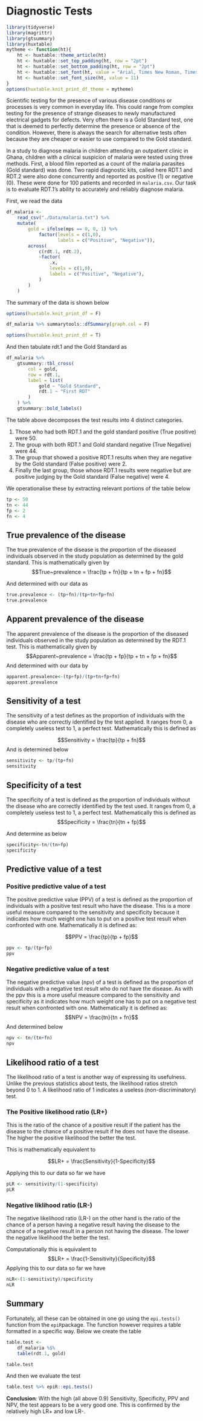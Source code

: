 
# Diagnostic Tests

```r
library(tidyverse)
library(magrittr)
library(gtsummary)
library(huxtable)
mytheme <- function(ht){
    ht <- huxtable::theme_article(ht)
    ht <- huxtable::set_top_padding(ht, row = "2pt")
    ht <- huxtable::set_bottom_padding(ht, row = "2pt")
    ht <- huxtable::set_font(ht, value = "Arial, Times New Roman, Times, Serif")
    ht <- huxtable::set_font_size(ht, value = 11)
}
options(huxtable.knit_print_df_theme = mytheme)
```

Scientific testing for the presence of various disease conditions or processes 
is very common in everyday life. This could range from complex testing for 
the presence of strange diseases to newly manufactured electrical gadgets for 
defects. Very often there is a Gold Standard test, one that is deemed to 
perfectly determine the presence or absence of the condition. However, there is
always the search for alternative tests often because they are cheaper or easier 
to use compared to the Gold standard.

In a study to diagnose malaria in children attending an outpatient clinic in Ghana, children with a clinical suspicion of malaria were tested using three 
methods. First, a blood film reported as a count of the malaria parasites 
(Gold standard) was done. Two rapid diagnostic kits, called here RDT.1 and RDT.2 
were also done concurrently and reported as positive (1) or negative (0). These 
were done for 100 patients and recorded in `malaria.csv`. Our task is to 
evaluate RDT.1's ability to accurately and reliably diagnose malaria.

First, we read the data

```r
df_malaria <- 
    read_csv("./Data/malaria.txt") %>% 
    mutate(
        gold = ifelse(mps == 0, 0, 1) %>% 
            factor(levels = c(1,0),
                   labels = c("Positive", "Negative")),
        across(
            c(rdt.1, rdt.2), 
            ~factor(
                .x, 
                levels = c(1,0),
                labels = c("Positive", "Negative"),
            )
        )
    )
```

The summary of the data is shown below

```r
options(huxtable.knit_print_df = F)
```


```r
df_malaria %>% summarytools::dfSummary(graph.col = F)
```


```r
options(huxtable.knit_print_df = T)
```

And then tabulate rdt.1 and the Gold Standard as 

```r
df_malaria %>% 
    gtsummary::tbl_cross(
        col = gold,
        row = rdt.1,
        label = list(
            gold ~ "Gold Standard",
            rdt.1 ~ "First RDT"
        )
    ) %>% 
    gtsummary::bold_labels()
```

The table above decomposes the test results into 4 distinct categories.

1. Those who had both RDT.1 and the gold standard positive (True positive) were 50.
1. The group with both RDT.1 and Gold standard negative (True Negative) were 44.
1. The group that showed a positive RDT.1 results when they are negative by the Gold standard (False positive) were 2.
1. Finally the last group, those whose RDT.1 results were negative but are positive
judging by the Gold standard (False negative) were 4.

We operationalise these by extracting relevant portions of the table below

```r
tp <- 50
tn <- 44
fp <- 2
fn <- 4
```

## True prevalence of the disease
The true prevalence of the disease is the proportion of the diseased individuals 
observed in the study population as determined by the gold standard. This is 
mathematically given by
 $$True~prevalence = \frac{tp + fn}{tp + tn + fp + fn}$$


And determined with our data as

```r
true.prevalence <- (tp+fn)/(tp+tn+fp+fn)
true.prevalence
```

## Apparent prevalence of the disease
The apparent prevalence of the disease is the proportion of the diseased 
individuals observed in the study population as determined by the RDT.1 test. 
This is mathematically given by
 $$Apparent~prevalence = \frac{tp + fp}{tp + tn + fp + fn}$$
And determined with our data by
```r
apparent.prevalence<-(tp+fp)/(tp+tn+fp+fn)
apparent.prevalence
```

## Sensitivity of a test
The sensitivity of a test defines as the proportion of individuals with the 
disease who are correctly identified by the test applied. It ranges from 0, a completely useless test to 1, a perfect test. Mathematically this is defined as

$$Sensitivity = \frac{tp}{tp + fn}$$
And is determined below
```r
sensitivity <- tp/(tp+fn)
sensitivity
```

## Specificity of a test
The specificity of a test is defined as the proportion of individuals without the 
disease who are correctly identified by the test used. It ranges from 0, a 
completely useless test to 1, a perfect test. Mathematically this is defined as
$$Specificity = \frac{tn}{tn + fp}$$

And determine as below
```r
specificity<-tn/(tn+fp)
specificity
```

## Predictive value of a test
### Positive predictive value of a test
The positive predictive value (PPV) of a test is defined as the proportion of 
individuals with a positive test result who have the disease. This is a more 
useful measure compared to the sensitivity and specificity because it indicates 
how much weight one has to put on a positive test result when confronted with 
one. Mathematically it is defined as:

$$PPV = \frac{tp}{tp + fp}$$
```r
ppv <- tp/(tp+fp)
ppv
```

### Negative predictive value of a test
The negative predictive value (npv) of a test is defined as the proportion of 
individuals with a negative test result who do not have the disease. As with 
the ppv this is a more useful measure compared to the sensitivity and 
specificity as it indicates how much weight one has to put on a negative test 
result when confronted with one. Mathematically it is defined as:
$$NPV = \frac{tn}{tn + fn}$$
And determined below

```r
npv <- tn/(tn+fn)
npv
```


## Likelihood ratio of a test
The likelihood ratio of a test is another way of expressing its usefulness. 
Unlike the previous statistics about tests, the likelihood ratios stretch beyond 
0 to 1. A likelihood ratio of 1 indicates a useless (non-discriminatory) test.

### The Positive likelihood ratio (LR+) 
This is the ratio of the chance of a positive result if the patient has the 
disease to the chance of a positive result if he does not have the disease. The 
higher the positive likelihood the better the test.

This is mathematically equivalent to

$$LR+ = \frac{Sensitivity}{1-Specificity}$$

Applying this to our data so far we have

```r
pLR <- sensitivity/(1-specificity)
pLR
```

### Negative liklihood ratio (LR-)
The negative likelihood ratio (LR-) on the other hand is the ratio of the 
chance of a person having a negative result having the disease to the chance of 
a negative result in a person not having the disease. The lower the negative 
likelihood the better the test.

Computationally this is equivalent to
$$LR+ = \frac{1-Sensitivity}{Specificity}$$
Applying this to our data so far we have
```r
nLR<-(1-sensitivity)/specificity
nLR
```


## Summary
Fortunately, all these can be obtained in one go using the `epi.tests()` function 
from the `epiR`package. The function however requires a table formatted in a 
specific way. Below we create the table

```r
table.test <- 
    df_malaria %$%
    table(rdt.1, gold)

table.test
```

And then we evaluate the test

```r
table.test %>% epiR::epi.tests()
```

**Conclusion**: With the high (all above 0.9) Sensitivity, Specificity, PPV and 
NPV, the test appears to be a very good one. This is confirmed by the relatively 
high LR+ and low LR-.











